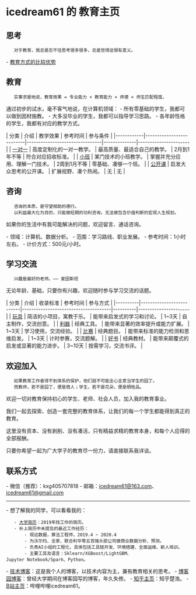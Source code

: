 = icedream61 的 教育主页 =

== 思考 ==

    对于教育，我总是忍不住思考很多很多，总是觉得这很有意义。

- [[教育方式的比较优势]]

== 教育 ==

    实事求是地说，教育效果 = 专业能力 × 教育能力 × 师德 × 师生匹配程度。

通过初步的试水，毫不客气地说，在计算机领域：
- 所有零基础的学生，我都可以做到因材施教。
- 大多没毕业的学生，我都可以指导学习思路。
- 各年龄性格的学生，我都有对应的教学方式。

| 分类       | 介绍                     | 教学效果                       | 参考时间     | 参与条件             |
|------------|--------------------------|--------------------------------|--------------|----------------------|
| [[一对一]] | 高度定制化的一对一教学。 | 最高质量、最适合自己的教学。   | 2月到1年不等 | 符合对应招收标准。   |
| [[小班]]   | 某门技术的小班教学。     | 掌握并充分应用、理解一门技术。 | 2周到1月不等 | 零基础、凑够一个班。 |
| [[公开课]] | 启发大众思考的公开课。   | 扩展视野、凑个热闹。           | 无           | 无                   |

== 咨询 ==

    咨询的本质，是守望相助的德行。
    以利益最大化为目的，只能做短期的功利咨询，无法做包含价值判断的宏观人生规划。

如果你的生活中有我可能解决的问题，欢迎留言、通话咨询。
    
- 领域：计算机、数据分析。
- 范围：学习路线、职业发展。
- 参考时间：1小时左右。
- 计价方式：500元/小时。

== 学习交流 ==

    兴趣是最好的老师。—— 爱因斯坦

无论年龄、基础，只要你有兴趣，欢迎随时参与学习交流的话题。

| 分类     | 介绍                     | 收录标准                             | 参考时间 | 参与方式             |
|----------|--------------------------|--------------------------------------|----------|----------------------|
| [[玩具]] | 简洁的小项目，寓教于乐。 | 能带来启发式的学习和讨论。           | 1~3天    | 自主制作，交流创意。 |
| [[利器]] | 经典工具。               | 能带来显著的效率提升或能力扩展。     | 1~3天    | 学习使用，交流经验。 |
| [[比赛]] | 经典题目。               | 能带来标准的能力检测和思维启发。     | 1~3天    | 计时参赛，交流题解。 |
| [[好书]] | 经典教材。               | 能带来颠覆式的启发或显著的能力进步。 | 3~10天   | 按需学习，交流书评。 |

== 欢迎加入 ==

    如果教育工作者得不到体系的保护，他们就不可能全心全意当学生的园丁。
    而教师，若不是园丁，便是商人；学生，若不是花朵，便是牺牲品。

欢迎一切对教育保持初心的学生、老师、社会人员，加入我的教育事业。

我们一起去探索、创造一套完整的教育体系，让我们的每一个学生都能得到真正的教育。

这里没有资本、没有剥削、没有凑活，只有精益求精的教育本身，和每个人应得的全部报酬。

只要你希望一起为广大学子的教育尽一份力，请直接联系我详谈。

== 联系方式 ==

- 微信（推荐）：kxg405707818
- 邮箱：[[mailto:icedream61@163.com|icedream61@163.com]]、[[mailto:icedream61@gmail.com|icedream61@gmail.com]]

----

- 想了解我的同学，可以看看我的：
    - [[local:../docs/卢奇个人简历 - 2019版.pdf|大学简历]]：2019年找工作的简历。
    - 补上简历中未提及的最近工作经历：
        - 观远数据，算法工程师，2019.4 ~ 2020.4
        - 为沃尔玛、全家、联合利华等五百强头部公司做商业数据分析、预测。
        - 负责AI小组的工程化，具体包括工具链开发、环境搭建、全面运维、新人培训。
        - 主要工具及语言：Sklearn/XGBoost/LightGBM、Jupyter Notebook/Spark、Python。
- [[技术博客]]：这是我个人的博客，以技术内容为主，兼有教育相关的思考。
- [[https://www.cnblogs.com/icedream61/|博客园博客]]：曾经大学期间在博客园写的博客，年久失修。
- [[https://www.zhihu.com/people/lu-qi-81-69|知乎主页]]：知乎楚浩。
- [[https://space.bilibili.com/269924695|B站主页]]：哔哩哔哩icedream61。

